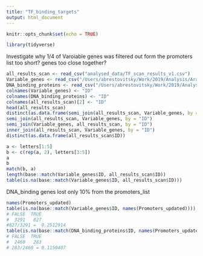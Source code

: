 ```yaml
---
title: "TF_binding_targets"
output: html_document
---
```


```r
knitr::opts_chunk$set(echo = TRUE)
```

```r
library(tidyverse)

```
Investigate why 1/4 of Varoiable genes was filtered out form the promoters list
too short?
genes too close together?

```r
all_results_scan <- read_csv("analysed_data/TF_scan_results_v1.csv")
Variable_genes <- read_csv("/Users/abrestovitsky/Work/2019/Analysis/Arabidopsis/Expression/analysed_data/list_Variable_genes.csv")
DNA_binding_proteins <- read_csv("/Users/abrestovitsky/Work/2019/Analysis/Arabidopsis/Expression/analysed_data/DNA_binding_proteins.csv")
colnames(Variable_genes) <- "ID"
colnames(DNA_binding_proteins) <- "ID"
colnames(all_results_scan)[2] <- "ID"
head(all_results_scan)
distinct(as.data.frame(semi_join(all_results_scan, Variable_genes, by = "ID")$ID))
semi_join(all_results_scan, Variable_genes, by = "ID")
semi_join(Variable_genes, all_results_scan, by = "ID")
inner_join(all_results_scan, Variable_genes, by = "ID")
distinct(as.data.frame(all_results_scan$ID))

a <- letters[1:5]
b <- c(rep(a, 2), letters[3:5])
a
b
match(b, a)
length(base::match(Variable_genes$ID, all_results_scan$ID))
table(is.na(base::match(Variable_genes$ID, all_results_scan$ID)))
```

DNA_binding genes lost only 10% from the promoters_list
```r
names(Promoters_updated)
table(is.na(base::match(Variable_genes$ID, names(Promoters_updated))))
# FALSE  TRUE 
#  3291   827 
#827/3291 =  0.2512914
table(is.na(base::match(DNA_binding_proteins$ID, names(Promoters_updated))))
# FALSE  TRUE 
#  2460   283 
# 283/2460 = 0.1150407
```

